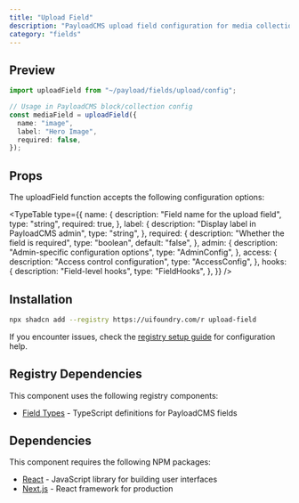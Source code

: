 ```yaml
---
title: "Upload Field"
description: "PayloadCMS upload field configuration for media collection relationships"
category: "fields"
---
```


## Preview

```typescript
import uploadField from "~/payload/fields/upload/config";

// Usage in PayloadCMS block/collection config
const mediaField = uploadField({
  name: "image",
  label: "Hero Image",
  required: false,
});
```

## Props

The uploadField function accepts the following configuration options:

<TypeTable
  type={{
    name: {
      description: "Field name for the upload field",
      type: "string",
      required: true,
    },
    label: {
      description: "Display label in PayloadCMS admin",
      type: "string",
    },
    required: {
      description: "Whether the field is required",
      type: "boolean",
      default: "false",
    },
    admin: {
      description: "Admin-specific configuration options",
      type: "AdminConfig",
    },
    access: {
      description: "Access control configuration",
      type: "AccessConfig",
    },
    hooks: {
      description: "Field-level hooks",
      type: "FieldHooks",
    },
  }}
/>

## Installation

```bash
npx shadcn add --registry https://uifoundry.com/r upload-field
```

If you encounter issues, check the [registry setup guide](/docs/guides/registry-setup) for configuration help.

## Registry Dependencies

This component uses the following registry components:

- [Field Types](/docs/lib/field-types) - TypeScript definitions for PayloadCMS fields

## Dependencies

This component requires the following NPM packages:

- [React](https://github.com/facebook/react) - JavaScript library for building user interfaces
- [Next.js](https://github.com/vercel/next.js) - React framework for production
